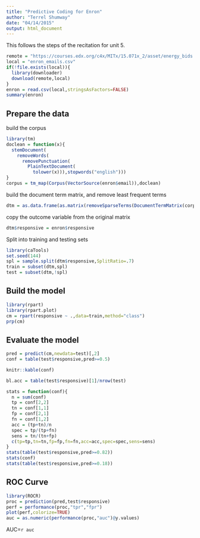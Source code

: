 ```yaml
---
title: "Predictive Coding for Enron"
author: "Terrel Shumway"
date: "04/14/2015"
output: html_document
---
```


This follows the steps of the recitation for unit 5.

```r
remote = "https://courses.edx.org/c4x/MITx/15.071x_2/asset/energy_bids.csv"
local = "enron_emails.csv"
if(!file.exists(local)){
  library(downloader)
  download(remote,local)
}
enron = read.csv(local,stringsAsFactors=FALSE)
summary(enron)
```

## Prepare the data

build the corpus
```r
library(tm)
doclean = function(x){
  stemDocument(
    removeWords(
      removePunctuation(
        PlainTextDocument(
          tolower(x))),stopwords("english")))
}
corpus = tm_map(Corpus(VectorSource(enron$email)),doclean)


```

build the document term matrix, and remove least frequent terms
```r
dtm = as.data.frame(as.matrix(removeSparseTerms(DocumentTermMatrix(corpus),0.97)))
```

copy the outcome variable from the original matrix
```r
dtm$responsive = enron$responsive
```



Split into training and testing sets

```r
library(caTools)
set.seed(144)
spl = sample.split(dtm$responsive,SplitRatio=.7)
train = subset(dtm,spl)
test = subset(dtm,!spl)
```

## Build the model

```r
library(rpart)
library(rpart.plot)
cm = rpart(responsive ~ .,data=train,method="class")
prp(cm)
```

## Evaluate the model
```r
pred = predict(cm,newdata=test)[,2]
conf = table(test$responsive,pred>=0.5)
```
```r
knitr::kable(conf)
```

```r
bl.acc = table(test$responsive)[1]/nrow(test)

stats = function(conf){
  n = sum(conf)
  tp = conf[2,2]
  tn = conf[1,1]
  fp = conf[2,1]
  fn = conf[1,2]
  acc = (tp+tn)/n
  spec = tp/(tp+fn)
  sens = tn/(tn+fp)
  c(tp=tp,tn=tn,fp=fp,fn=fn,acc=acc,spec=spec,sens=sens)
}
stats(table(test$responsive,pred>=0.82))
stats(conf)
stats(table(test$responsive,pred>=0.18))
```

## ROC Curve
```r

library(ROCR)
proc = prediction(pred,test$responsive)
perf = performance(proc,"tpr","fpr")
plot(perf,colorize=TRUE)
auc = as.numeric(performance(proc,"auc")@y.values)
```
AUC=`r auc`
